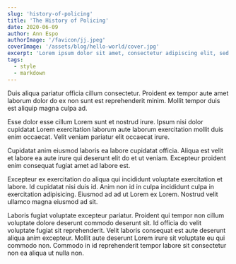 ```yaml
---
slug: 'history-of-policing'
title: 'The History of Policing'
date: 2020-06-09
author: Ann Espo
authorImage: '/favicon/jj.jpeg'
coverImage: '/assets/blog/hello-world/cover.jpg'
excerpt: 'Lorem ipsum dolor sit amet, consectetur adipiscing elit, sed do eiusmod tempor incididunt ut labore et dolore magna aliqua. Praesent elementum facilisis leo vel fringilla est ullamcorper eget. At imperdiet dui accumsan sit amet nulla facilities morbi tempus.'
tags:
  - style
  - markdown
---
```


Duis aliqua pariatur officia cillum consectetur. Proident ex tempor aute amet laborum dolor do ex non sunt est reprehenderit minim. Mollit tempor duis est aliquip magna culpa ad.

Esse dolor esse cillum Lorem sunt et nostrud irure. Ipsum nisi dolor cupidatat Lorem exercitation laborum aute laborum exercitation mollit duis enim occaecat. Velit veniam pariatur elit occaecat irure.

Cupidatat anim eiusmod laboris ea labore cupidatat officia. Aliqua est velit et labore ea aute irure qui deserunt elit do et ut veniam. Excepteur proident enim consequat fugiat amet ad labore est.

Excepteur ex exercitation do aliqua qui incididunt voluptate exercitation et labore. Id cupidatat nisi duis id. Anim non id in culpa incididunt culpa in exercitation adipisicing. Eiusmod ad ad ut Lorem ex Lorem. Nostrud velit ullamco magna eiusmod ad sit.

Laboris fugiat voluptate excepteur pariatur. Proident qui tempor non cillum voluptate dolore deserunt commodo deserunt sit. Id officia do velit voluptate fugiat sit reprehenderit. Velit laboris consequat est aute deserunt aliqua anim excepteur. Mollit aute deserunt Lorem irure sit voluptate eu qui commodo non. Commodo in id reprehenderit tempor labore sit consectetur non ea aliqua ut nulla non.
